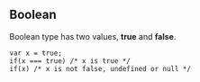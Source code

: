 == Boolean ==

Boolean type has two values, '''true''' and '''false'''.

 var x = true;
 if(x === true) /* x is true */
 if(x) /* x is not false, undefined or null */
